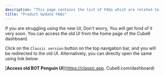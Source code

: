 ```yaml
---
description: "This page contains the list of FAQs which are related to the product updates"
title: "Product Update FAQs"
---
```


<Accordion title="How do I got back / access old  Cube6 UI / app ?">
  If you are struggling using the new UI, Don't worry, You will get fond of it very soon. You can access the old UI from the home page of the  Cube6 dashboard.

  Click on the `Classic version` button on the top navigation bar, and you will be redirected to the old UI. Alternatively, you can directly open the same using link below.

  [**Access old BOT Penguin UI**](https://classic.app. Cube6.com/dashboard)
</Accordion>